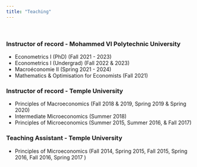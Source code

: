 ```yaml
---
title: "Teaching"
---
```

<br>

### Instructor of record - Mohammed VI Polytechnic University

* Econometrics I (PhD) (Fall 2021 - 2023)
* Econometrics I (Undergrad) (Fall 2022 & 2023)
* Macroéconomie II (Spring 2021 - 2024)
* Mathematics & Optimisation for Economists (Fall 2021)

### Instructor of record - Temple University

* Principles of Macroeconomics (Fall 2018 & 2019, Spring 2019 & Spring 2020)
* Intermediate Microeconomics (Summer 2018)
* Principles of Microeconomics (Summer 2015, Summer 2016, & Fall 2017)

### Teaching Assistant - Temple University

* Principles of Microeconomics (Fall 2014, Spring 2015, Fall 2015, Spring 2016, Fall 2016, Spring 2017 )
